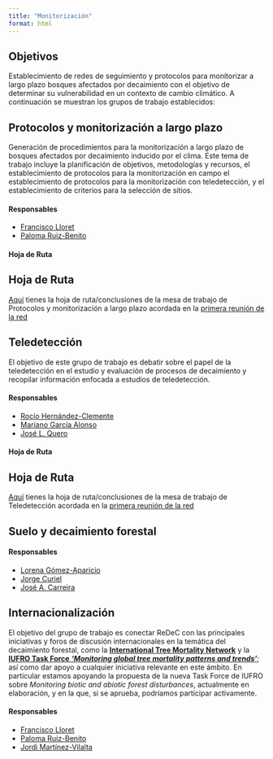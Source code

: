 ```yaml
---
title: "Monitorización"
format: html
---
```


## Objetivos 
Establecimiento de redes de seguimiento y protocolos para monitorizar a largo plazo bosques afectados por decaimiento con el objetivo de determinar su vulnerabilidad en un contexto de cambio climático. A continuación se muestran los grupos de trabajo establecidos: 

## Protocolos y monitorización a largo plazo
Generación de procedimientos para la monitorización a largo plazo de bosques afectados por decaimiento inducido por el clima. Este tema de trabajo incluye la planificación de objetivos, metodologías y recursos, el establecimiento de protocolos para la monitorización en campo el establecimiento de protocolos para la monitorización con teledetección, y el establecimiento de criterios para la selección de sitios.

#### Responsables
- [Francisco Lloret](../../people/lloret_francisco)
- [Paloma Ruiz-Benito](../../people/ruiz_benito)

#### Hoja de Ruta
::: {.callout-tip}
## Hoja de Ruta
[Aquí](../assets/202409_nerja/protocolos_monitorizacion_nerja_octubre_2024.pdf) tienes la hoja de ruta/conclusiones de la mesa de trabajo de Protocolos y monitorización a largo plazo acordada en la [primera reunión de la red](../workshops/202409_nerja/programa.qmd)
:::

## Teledetección 
El objetivo de este grupo de trabajo es debatir sobre el papel de la teledetección en el estudio y evaluación de procesos de decaimiento y recopilar información enfocada a estudios de teledetección. 

#### Responsables
- [Rocío Hernández-Clemente](../../people/hernandez_clemente)
- [Mariano García Alonso](../../people/garcia_alonso)
- [José L. Quero](../../people/quero_jose)

#### Hoja de Ruta
::: {.callout-tip}
## Hoja de Ruta
[Aquí](../assets/202409_nerja/teledeteccion_nerja_octubre_2024.pdf) tienes la hoja de ruta/conclusiones de la mesa de trabajo de Teledetección acordada en la [primera reunión de la red](../workshops/202409_nerja/programa.qmd)
:::

## Suelo y decaimiento forestal
#### Responsables
- [Lorena Gómez-Aparicio](../../people/gomez_aparicio)
- [Jorge Curiel](../../people/curiel_jorge)
- [José A. Carreira](../../people/carreira_de_la_fuente)

## Internacionalización
El objetivo del grupo de trabajo es conectar ReDeC con las principales iniciativas y foros de discusión internacionales en la temática del decaimiento forestal, como la [**International Tree Mortality Network**](https://www.tree-mortality.net/) y la [**IUFRO Task Force** ***'Monitoring global tree mortality patterns and trends'***](https://www.iufro.org/science/task-forces/tree-mortality-patterns/); así como dar apoyo a cualquier iniciativa relevante en este ámbito. En particular estamos apoyando la propuesta de la nueva Task Force de IUFRO sobre *Monitoring biotic and abiotic forest disturbances*, actualmente en elaboración, y en la que, si se aprueba, podríamos participar activamente.

#### Responsables
- [Francisco Lloret](../../people/lloret_francisco)
- [Paloma Ruiz-Benito](../../people/ruiz_benito)
- [Jordi Martínez-Vilalta](../../people/martinez_vilalta)